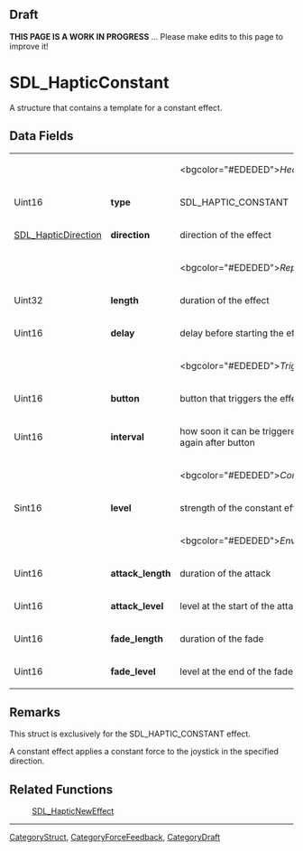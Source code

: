 == Draft ==

'''THIS PAGE IS A WORK IN PROGRESS''' ... Please make edits to this page to improve it!


= SDL_HapticConstant =
A structure that contains a template for a constant effect.


== Data Fields ==
{|
|
|
|<bgcolor="#EDEDED">''Header''
|-
|Uint16
|'''type'''
|SDL_HAPTIC_CONSTANT
|-
|[[SDL_HapticDirection]]
|'''direction'''
|direction of the effect
|-
|
|
|<bgcolor="#EDEDED">''Replay''
|-
|Uint32
|'''length'''
|duration of the effect
|-
|Uint16
|'''delay'''
|delay before starting the effect
|-
|
|
|<bgcolor="#EDEDED">''Trigger''
|-
|Uint16
|'''button'''
|button that triggers the effect
|-
|Uint16
|'''interval'''
|how soon it can be triggered again after button
|-
|
|
|<bgcolor="#EDEDED">''Constant''
|-
|Sint16
|'''level'''
|strength of the constant effect
|-
|
|
|<bgcolor="#EDEDED">''Envelope''
|-
|Uint16
|'''attack_length'''
|duration of the attack
|-
|Uint16
|'''attack_level'''
|level at the start of the attack
|-
|Uint16
|'''fade_length'''
|duration of the fade
|-
|Uint16
|'''fade_level'''
|level at the end of the fade
|}

== Remarks ==
This struct is exclusively for the SDL_HAPTIC_CONSTANT effect.

A constant effect applies a constant force to the joystick in the specified direction.

== Related Functions ==
:[[SDL_HapticNewEffect]]

----
[[CategoryStruct]], [[CategoryForceFeedback]], [[CategoryDraft]]
